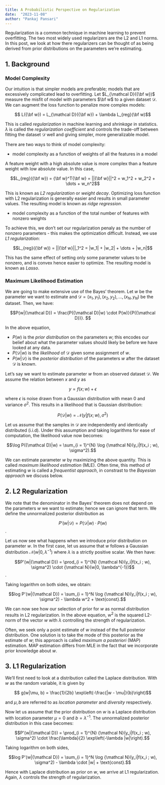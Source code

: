 ```yaml
---
title: A Probabilistic Perspective on Regularization 
date:  "2023-11-08"
author: "Pankaj Pansari"
---
```


Regularization is a common technique in machine learning to prevent overfitting. The two most widely used regularizers are the L2 and L1 norms. In this post, we look at how there regularizers can be thought of as being derived from prior distributions on the parameters we're estimating.

## 1. Background

### Model Complexity

Our intuition is that simpler models are preferable; models that are excessively complicated lead to overfitting. Let $L_{\mathcal D}({\bf w})$ measure the misfit of model with parameters $\bf w$ to a given dataset $\mathcal D$. We can augment the loss function to penalize more complex models:

$$ L({\bf w}) = L_{\mathcal D}({\bf w}) + \lambda L_{reg}(\bf w)$$

This is called *regularization* in machine learning and *shrinkage* in statistics. $\lambda$ is called the *regularization coefficient* and controls the trade-off between fitting the dataset $\mathcal D$ well and giving simpler, more generalizable model.

There are two ways to think of model complexity:

* model complexity as a function of weights of all the features in a model 

A feature weight with a high absolute value is more complex than a feature weight with low absolute value. In this case,

$$L_{reg}({\bf w}) = {\bf w}^T{\bf w} = ||{\bf w}||^2 = w_1^2 + w_2^2 + \dots + w_n^2$$

This is known as *L2 regularization* or *weight decay*. Optimizing loss function with L2 regularization is generally easier and results in small parameter values. The resulting model is known as *ridge regression*.

* model complexity as a function of the total number of features with nonzero weights

To achieve this, we don't set our regularization penaly as the number of nonzero parameters - this makes the optimization difficult. Instead, we use *L1 regularization*:

$$L_{reg}({\bf w}) = ||{\bf w}||_1^2 = |w_1| + |w_2| + \dots + |w_n|$$

This has the same effect of setting only some parameter values to be nonzero, and is convex hence easier to optimize. The resulting model is known as *Lasso*.

### Maximum Likelihood Estimation

We are going to make extensive use of the Bayes' theorem. Let $w$ be the parameter we want to estimate and ${\mathcal D} = (x_1, y_1), (x_2, y_2), \dots, (x_N, y_N)$ be the dataset. Then, we have:

$$P(w|{\mathcal D}) = \frac{P({\mathcal D}|w) \cdot P(w)}{P({\mathcal D})}.
$$

In the above equation, 

* $P(w)$ is the *prior distribution* on the parameters $w$; this encodes our belief about what the parameter values should likely be before we have looked at any data.
* $P(\mathcal{D}|w)$ is the *likelihood* of $\mathcal{D}$ given some assignment of $w$.
* $P(w|\mathcal{D})$ is the *posterior distribution* of the parameters $w$ after the dataset $\mathcal D$ is known.

Let's say we want to estimate parameter $w$ from an observed dataset $\mathcal D$. We assume the relation between $x$ and $y$ as

$$y = f(x ; w) + \epsilon$$

where $\epsilon$ is noise drawn from a Gaussian distribution with mean $0$ and variance $\sigma^2$. This results in a likelihood that is Gaussian distribution:

$$P({\mathcal D}|w) = {\mathcal N}(y|f(x ; w), \sigma^2)$$

Let us assume that the samples in $\mathcal D$ are independently and identically distributed (i.i.d). Under this assumption and taking logarithms for ease of computation, the likelihood value now becomes: 

$$\log P({\mathcal D}|w) = \sum_{i = 1}^{N} \log {\mathcal N}(y_i|f(x_i ; w), \sigma^2).$$

We can estimate parameter $w$ by maximizing the above quantity. This is called *maximum likelihood estimation* (MLE). Often time, this method of estimating $w$ is called a *frequentist approach*, in constrast to the *Bayesian approach* we discuss below.

## 2. L2 Regularization

We note that the denominator in the Bayes' theorem does not depend on the parameters $w$ we want to estimate; hence we can ignore that term. We define the unnormalized posterior distribution as

$$P'(w|{\mathcal D}) = P({\mathcal D}|w) \cdot P(w)$$.

Let us now see what happens when we introduce prior distribution on parameter $w$. In the first case, let us assume that $w$ follows a Gaussian distribution ${\mathcal N}(w|0, \lambda^{-1})$ where $\lambda$ is a strictly positive scalar. We then have:

$$P'(w|{\mathcal D}) = \prod_{i = 1}^{N} {\mathcal N}(y_i|f(x_i ; w), \sigma^2) \cdot {\mathcal N}(w|0, \lambda^{-1})$$.

Taking logarithm on both sides, we obtain:

$$log P'(w|{\mathcal D}) = \sum_{i = 1}^N \log {\mathcal N}(y_i|f(x_i ; w), \sigma^2) - \lambda w^2 + \text{const}.$$

We can now see how our selection of prior for $w$ as normal distribution results in L2 regularization. In the above equation, $w^2$ is the squared L2-norm of the vector $w$ with $\lambda$ controlling the strength of regularization.

Often, we seek only a point estimate of $w$ instead of the full posterior distribution. One solution is to take the mode of this posterior as the estimate of $w$; this approach is called *maximum a posteriori* (MAP) estimation. MAP estimation differs from MLE in the fact that we incorporate prior knowledge about $w$.

## 3. L1 Regularization

We'll first need to look at a distribution called the Laplace distribution. With $w$ as the random variable, it is given by

$$ g(w|\mu, b) = \frac{1}{2b} \exp\left(-\frac{|w - \mu|}{b}\right)$$

and $\mu, b$ are referred to as *location parameter* and *diversity* respectively. 

Now let us assume that the prior distribution on $w$ is a Laplace distribution with location parameter $\mu = 0$ and $b = \lambda^{-1}$. The unnormalized posterior distribution in this case becomes:

$$P'(w|{\mathcal D}) = \prod_{i = 1}^{N} {\mathcal N}(y_i|f(x_i ; w), \sigma^2) \cdot \frac{\lambda}{2} \exp\left(-\lambda |w|\right).$$

Taking logarithm on both sides,

$$log P'(w|{\mathcal D}) = \sum_{i = 1}^N \log {\mathcal N}(y_i|f(x_i ; w), \sigma^2) - \lambda \cdot |w| + \text{const}.$$

Hence with Laplace distribution as prior on $w$, we arrive at L1 regularization. Again, $\lambda$ controls the strength of regularization.
